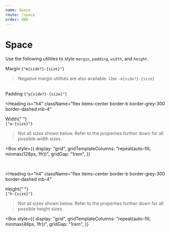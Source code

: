 ```yaml
---
name: Space
route: /space
order: 900
---
```



# Space

Use the following utilities to style `margin`, `padding`, `width`, and `height`.

<Heading is="h4" className="flex items-center border-b border-grey-300 border-dashed mb-4">
  Margin <Code className="text-base ml-4 px-2 py-1 rounded bg-grey-200 text-grey-500">{"m{side?}-{size}"}</Code>
</Heading>
<Box
  style={{
    display: "grid",
    gridTemplateColumns: "repeat(auto-fill, minmax(100px, 1fr))",
    gridGap: "1rem",
  }}
>
  <MarginBox caption="All" pattern="m-{size}" marginModifier="m-4" />
  <MarginBox caption="Horizontal" pattern="mx-{size}" marginModifier="mx-4" />
  <MarginBox caption="Vertical" pattern="my-{size}" marginModifier="my-4" />
  <MarginBox caption="Top" pattern="mt-{size}" marginModifier="mt-4" />
  <MarginBox caption="Right" pattern="mr-{size}" marginModifier="mr-4" />
  <MarginBox caption="Bottom" pattern="mb-{size}" marginModifier="mb-4" />
  <MarginBox caption="Left" pattern="ml-{size}" marginModifier="ml-4" />
</Box>

<ConfigPropertyList property="margin" />

> Negative margin utilities are also available. Use `-m{side?}-{size}`

<br />

<Heading is="h4" className="flex items-center border-b border-grey-300 border-dashed mb-4">
  Padding <Code className="text-base ml-4 px-2 py-1 rounded bg-grey-200 text-grey-500">{"p{side?}-{size}"}</Code>
</Heading>
<Box
  style={{
    display: "grid",
    gridTemplateColumns: "repeat(auto-fill, minmax(100px, 1fr))",
    gridGap: "1rem",
  }}
>
  <PaddingBox caption="All" pattern="p-{size}" paddingModifier="p-4" />
  <PaddingBox caption="Horizontal" pattern="px-{size}" paddingModifier="px-4" />
  <PaddingBox caption="Vertical" pattern="py-{size}" paddingModifier="py-4" />
  <PaddingBox caption="Top" pattern="pt-{size}" paddingModifier="pt-4" />
  <PaddingBox caption="Right" pattern="pr-{size}" paddingModifier="pr-4" />
  <PaddingBox caption="Bottom" pattern="pb-{size}" paddingModifier="pb-4" />
  <PaddingBox caption="Left" pattern="pl-{size}" paddingModifier="pl-4" />
</Box>

<ConfigPropertyList property="padding" />

<br />

<Heading
  is="h4"
  className="flex items-center border-b border-grey-300 border-dashed mb-4"
>
  Width{" "}
  <Code className="text-base ml-4 px-2 py-1 rounded bg-grey-200 text-grey-500">
    {"w-{size}"}
  </Code>
</Heading>

> Not all sizes shown below. Refer to the properties further down for all possible width sizes.

<Box
  style={{
    display: "grid",
    gridTemplateColumns: "repeat(auto-fill, minmax(128px, 1fr))",
    gridGap: "1rem",
  }}
>
  <WidthBox widthModifier="w-1/2" />
  <WidthBox widthModifier="w-2/3" />
  <WidthBox widthModifier="w-1/4" />
  <WidthBox widthModifier="w-3/4" />
  <WidthBox widthModifier="w-1/5" />
  <WidthBox widthModifier="w-2/5" />
  <WidthBox widthModifier="w-3/5" />
  <WidthBox widthModifier="w-4/5" />
  <WidthBox widthModifier="w-1/6" />
  <WidthBox widthModifier="w-5/6" />
  <WidthBox widthModifier="w-full" />
</Box>

<ConfigPropertyList property="width" />

<br />

<Heading
  is="h4"
  className="flex items-center border-b border-grey-300 border-dashed mb-4"
>
  Height{" "}
  <Code className="text-base ml-4 px-2 py-1 rounded bg-grey-200 text-grey-500">
    {"h-{size}"}
  </Code>
</Heading>

> Not all sizes shown below. Refer to the properties further down for all possible height sizes.

<Box
  style={{
    display: "grid",
    gridTemplateColumns: "repeat(auto-fill, minmax(48px, 1fr))",
    gridGap: "1rem",
  }}
>
  <HeightBox heightModifier="h-1" />
  <HeightBox heightModifier="h-2" />
  <HeightBox heightModifier="h-3" />
  <HeightBox heightModifier="h-4" />
  <HeightBox heightModifier="h-5" />
  <HeightBox heightModifier="h-6" />
  <HeightBox heightModifier="h-8" />
  <HeightBox heightModifier="h-10" />
  <HeightBox heightModifier="h-12" />
  <HeightBox heightModifier="h-16" />
  <HeightBox heightModifier="h-24" />
  <HeightBox heightModifier="h-32" />
  <HeightBox heightModifier="h-48" />
</Box>

<ConfigPropertyList property="height" />
